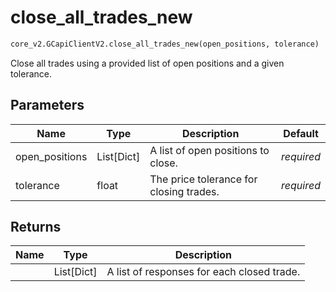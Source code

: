 # close_all_trades_new { #pygcapi.core_v2.GCapiClientV2.close_all_trades_new }

```python
core_v2.GCapiClientV2.close_all_trades_new(open_positions, tolerance)
```

Close all trades using a provided list of open positions and a given tolerance.

## Parameters {.doc-section .doc-section-parameters}

| Name           | Type         | Description                             | Default    |
|----------------|--------------|-----------------------------------------|------------|
| open_positions | List\[Dict\] | A list of open positions to close.      | _required_ |
| tolerance      | float        | The price tolerance for closing trades. | _required_ |

## Returns {.doc-section .doc-section-returns}

| Name   | Type         | Description                                |
|--------|--------------|--------------------------------------------|
|        | List\[Dict\] | A list of responses for each closed trade. |
